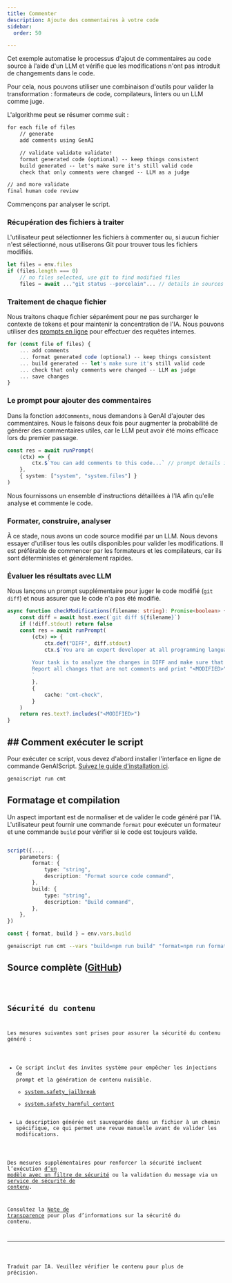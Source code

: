 ```yaml
---
title: Commenter
description: Ajoute des commentaires à votre code
sidebar:
  order: 50

---
```



Cet exemple automatise le processus d'ajout de commentaires au code source à l'aide d'un LLM
et vérifie que les modifications n'ont pas introduit de changements dans le code.

Pour cela, nous pouvons utiliser une combinaison d'outils pour valider la transformation : formateurs de code,
compilateurs, linters ou un LLM comme juge.

L'algorithme peut se résumer comme suit :

```txt
for each file of files
    // generate
    add comments using GenAI

    // validate validate validate!
    format generated code (optional) -- keep things consistent
    build generated -- let's make sure it's still valid code
    check that only comments were changed -- LLM as a judge

// and more validate
final human code review
```

Commençons par analyser le script.

### Récupération des fichiers à traiter

L'utilisateur peut sélectionner les fichiers à commenter ou, si aucun fichier n'est sélectionné, nous utiliserons Git pour trouver tous les fichiers modifiés.

```ts
let files = env.files
if (files.length === 0)
    // no files selected, use git to find modified files
    files = await ..."git status --porcelain"... // details in sources
```

### Traitement de chaque fichier

Nous traitons chaque fichier séparément pour ne pas surcharger le contexte de tokens et pour maintenir la concentration de l'IA. Nous pouvons utiliser des [prompts en ligne](../../reference/scripts/inline-prompts/) pour effectuer des requêtes internes.

```ts
for (const file of files) {
    ... add comments
    ... format generated code (optional) -- keep things consistent
    ... build generated -- let's make sure it's still valid code
    ... check that only comments were changed -- LLM as judge
    ... save changes
}
```

### Le prompt pour ajouter des commentaires

Dans la fonction `addComments`, nous demandons à GenAI d'ajouter des commentaires.
Nous le faisons deux fois pour augmenter la probabilité de générer des commentaires utiles,
car le LLM peut avoir été moins efficace lors du premier passage.

```ts
const res = await runPrompt(
    (ctx) => {
        ctx.$`You can add comments to this code...` // prompt details in sources
    },
    { system: ["system", "system.files"] }
)
```

Nous fournissons un ensemble d'instructions détaillées à l'IA afin qu'elle analyse et commente le code.

### Formater, construire, analyser

À ce stade, nous avons un code source modifié par un LLM. Nous devons essayer d'utiliser tous les outils disponibles pour valider les modifications. Il est préférable de commencer par les formateurs et les compilateurs, car ils sont déterministes et généralement rapides.

### Évaluer les résultats avec LLM

Nous lançons un prompt supplémentaire pour juger le code modifié (`git diff`) et nous assurer que le code n'a pas été modifié.

```ts
async function checkModifications(filename: string): Promise<boolean> {
    const diff = await host.exec(`git diff ${filename}`)
    if (!diff.stdout) return false
    const res = await runPrompt(
        (ctx) => {
            ctx.def("DIFF", diff.stdout)
            ctx.$`You are an expert developer at all programming languages.
        
        Your task is to analyze the changes in DIFF and make sure that only comments are modified. 
        Report all changes that are not comments and print "<MODIFIED>".
        `
        },
        {
            cache: "cmt-check",
        }
    )
    return res.text?.includes("<MODIFIED>")
}
```

## ## Comment exécuter le script

Pour exécuter ce script, vous devez d'abord installer l'interface en ligne de commande GenAIScript. [Suivez le guide d'installation ici](https://microsoft.github.io/genaiscript/getting-started/installation).

```sh
genaiscript run cmt
```

## Formatage et compilation

Un aspect important est de normaliser et de valider le code généré par l'IA. L'utilisateur peut fournir une commande `format` pour exécuter un formateur
et une commande `build` pour vérifier si le code est toujours valide.

```ts

script({...,
    parameters: {
        format: {
            type: "string",
            description: "Format source code command",
        },
        build: {
            type: "string",
            description: "Build command",
        },
    },
})

const { format, build } = env.vars.build
```

```sh
genaiscript run cmt --vars "build=npm run build" "format=npm run format"
```

## Source complète ([GitHub](https://github.com/microsoft/genaiscript/blob/main/packages/sample/genaisrc/samples/cmt.genai.mts))

<Code code={source} wrap={true} lang="ts" title="cmt.genai.mts" />

## Sécurité du contenu

Les mesures suivantes sont prises pour assurer la sécurité du contenu généré :

* Ce script inclut des invites système pour empêcher les injections de prompt et la génération de contenu nuisible.
  * [system.safety\_jailbreak](../../reference/scripts/system#systemsafety_jailbreak/)
  * [system.safety\_harmful\_content](../../reference/scripts/system#systemsafety_harmful_content/)
* La description générée est sauvegardée dans un fichier à un chemin spécifique, ce qui permet une revue manuelle avant de valider les modifications.

Des mesures supplémentaires pour renforcer la sécurité incluent l’exécution [d’un modèle avec un filtre de sécurité](https://learn.microsoft.com/en-us/azure/ai-services/openai/concepts/content-filter?tabs=warning%2Cuser-prompt%2Cpython-new)
ou la validation du message via un [service de sécurité de contenu](../../reference/scripts/content-safety/).

Consultez la [Note de transparence](../../reference/transparency-note/) pour plus d’informations sur la sécurité du contenu.

<hr />

Traduit par IA. Veuillez vérifier le contenu pour plus de précision.
